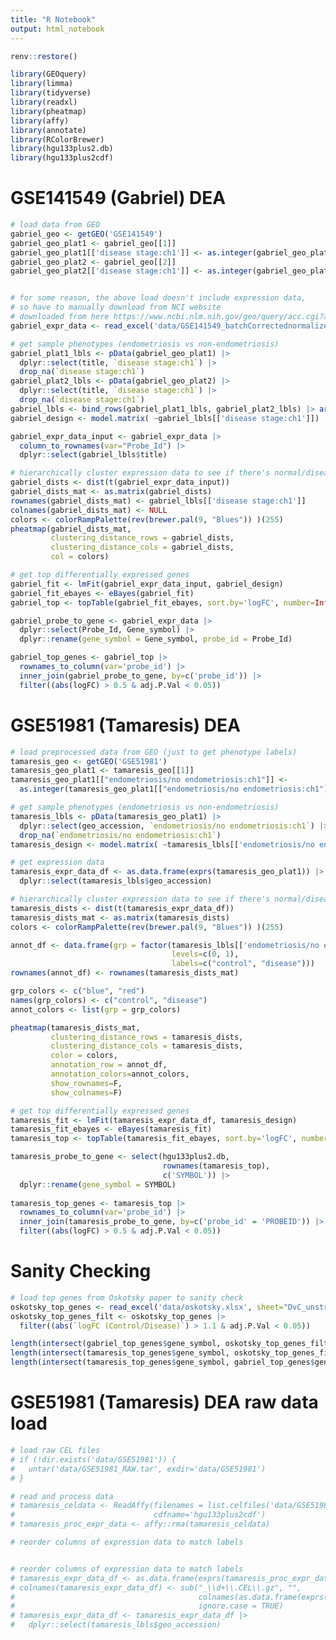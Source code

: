 ```yaml
---
title: "R Notebook"
output: html_notebook
---
```


```r
renv::restore()

library(GEOquery)
library(limma)
library(tidyverse)
library(readxl)
library(pheatmap)
library(affy)
library(annotate)
library(RColorBrewer)
library(hgu133plus2.db)
library(hgu133plus2cdf)
```

# GSE141549 (Gabriel) DEA

```r
# load data from GEO
gabriel_geo <- getGEO('GSE141549')
gabriel_geo_plat1 <- gabriel_geo[[1]]
gabriel_geo_plat1[['disease stage:ch1']] <- as.integer(gabriel_geo_plat1[['disease stage:ch1']] != "Healthy")
gabriel_geo_plat2 <- gabriel_geo[[2]]
gabriel_geo_plat2[['disease stage:ch1']] <- as.integer(gabriel_geo_plat2[['disease stage:ch1']] != "Healthy")


# for some reason, the above load doesn't include expression data,
# so have to manually download from NCI website 
# downloaded from here https://www.ncbi.nlm.nih.gov/geo/query/acc.cgi?acc=GSE141549
gabriel_expr_data <- read_excel('data/GSE141549_batchCorrectednormalizedArrayscombined.xlsx')
```

```r
# get sample phenotypes (endometriosis vs non-endometriosis)
gabriel_plat1_lbls <- pData(gabriel_geo_plat1) |> 
  dplyr::select(title, `disease stage:ch1`) |>
  drop_na(`disease stage:ch1`)
gabriel_plat2_lbls <- pData(gabriel_geo_plat2) |> 
  dplyr::select(title, `disease stage:ch1`) |>
  drop_na(`disease stage:ch1`)
gabriel_lbls <- bind_rows(gabriel_plat1_lbls, gabriel_plat2_lbls) |> arrange(title)
gabriel_design <- model.matrix( ~gabriel_lbls[['disease stage:ch1']])

gabriel_expr_data_input <- gabriel_expr_data |> 
  column_to_rownames(var="Probe_Id") |>
  dplyr::select(gabriel_lbls$title)
```


```r
# hierarchically cluster expression data to see if there's normal/disease separation
gabriel_dists <- dist(t(gabriel_expr_data_input))
gabriel_dists_mat <- as.matrix(gabriel_dists)
rownames(gabriel_dists_mat) <- gabriel_lbls[['disease stage:ch1']]
colnames(gabriel_dists_mat) <- NULL
colors <- colorRampPalette(rev(brewer.pal(9, "Blues")) )(255)
pheatmap(gabriel_dists_mat,
         clustering_distance_rows = gabriel_dists,
         clustering_distance_cols = gabriel_dists,
         col = colors)
```

```r
# get top differentially expressed genes
gabriel_fit <- lmFit(gabriel_expr_data_input, gabriel_design)
gabriel_fit_ebayes <- eBayes(gabriel_fit)
gabriel_top <- topTable(gabriel_fit_ebayes, sort.by='logFC', number=Inf)

gabriel_probe_to_gene <- gabriel_expr_data |>
  dplyr::select(Probe_Id, Gene_symbol) |>
  dplyr::rename(gene_symbol = Gene_symbol, probe_id = Probe_Id) 

gabriel_top_genes <- gabriel_top |>
  rownames_to_column(var='probe_id') |>
  inner_join(gabriel_probe_to_gene, by=c('probe_id')) |>
  filter((abs(logFC) > 0.5 & adj.P.Val < 0.05))
```

# GSE51981 (Tamaresis) DEA

```r
# load preprocessed data from GEO (just to get phenotype labels)
tamaresis_geo <- getGEO('GSE51981')
tamaresis_geo_plat1 <- tamaresis_geo[[1]]
tamaresis_geo_plat1[["endometriosis/no endometriosis:ch1"]] <-
  as.integer(tamaresis_geo_plat1[["endometriosis/no endometriosis:ch1"]] == "Endometriosis")
```

```r
# get sample phenotypes (endometriosis vs non-endometriosis)
tamaresis_lbls <- pData(tamaresis_geo_plat1) |> 
  dplyr::select(geo_accession, `endometriosis/no endometriosis:ch1`) |>
  drop_na(`endometriosis/no endometriosis:ch1`)
tamaresis_design <- model.matrix( ~tamaresis_lbls[['endometriosis/no endometriosis:ch1']])

# get expression data
tamaresis_expr_data_df <- as.data.frame(exprs(tamaresis_geo_plat1)) |>
  dplyr::select(tamaresis_lbls$geo_accession)
```

```r
# hierarchically cluster expression data to see if there's normal/disease separation
tamaresis_dists <- dist(t(tamaresis_expr_data_df))
tamaresis_dists_mat <- as.matrix(tamaresis_dists)
colors <- colorRampPalette(rev(brewer.pal(9, "Blues")) )(255)

annot_df <- data.frame(grp = factor(tamaresis_lbls[['endometriosis/no endometriosis:ch1']],
                                    levels=c(0, 1),
                                    labels=c("control", "disease")))
rownames(annot_df) <- rownames(tamaresis_dists_mat)

grp_colors <- c("blue", "red")
names(grp_colors) <- c("control", "disease")
annot_colors <- list(grp = grp_colors)

pheatmap(tamaresis_dists_mat,
         clustering_distance_rows = tamaresis_dists,
         clustering_distance_cols = tamaresis_dists,
         color = colors,
         annotation_row = annot_df,
         annotation_colors=annot_colors,
         show_rownames=F,
         show_colnames=F)
```


```r
# get top differentially expressed genes
tamaresis_fit <- lmFit(tamaresis_expr_data_df, tamaresis_design)
tamaresis_fit_ebayes <- eBayes(tamaresis_fit)
tamaresis_top <- topTable(tamaresis_fit_ebayes, sort.by='logFC', number=Inf)

tamaresis_probe_to_gene <- select(hgu133plus2.db, 
                                  rownames(tamaresis_top), 
                                  c('SYMBOL')) |> 
  dplyr::rename(gene_symbol = SYMBOL)
  
tamaresis_top_genes <- tamaresis_top |>
  rownames_to_column(var='probe_id') |>
  inner_join(tamaresis_probe_to_gene, by=c('probe_id' = 'PROBEID')) |>
  filter((abs(logFC) > 0.5 & adj.P.Val < 0.05))
```

# Sanity Checking
```r
# load top genes from Oskotsky paper to sanity check
oskotsky_top_genes <- read_excel('data/oskotsky.xlsx', sheet="DvC_unstratified")
oskotsky_top_genes_filt <- oskotsky_top_genes |>
  filter((abs(`logFC (Control/Disease)`) > 1.1 & adj.P.Val < 0.05))
```

```r
length(intersect(gabriel_top_genes$gene_symbol, oskotsky_top_genes_filt$gene_symbol))
length(intersect(tamaresis_top_genes$gene_symbol, oskotsky_top_genes_filt$gene_symbol))
length(intersect(tamaresis_top_genes$gene_symbol, gabriel_top_genes$gene_symbol))
```

# GSE51981 (Tamaresis) DEA raw data load
```r
# load raw CEL files
# if (!dir.exists('data/GSE51981')) {
#   untar('data/GSE51981_RAW.tar', exdir='data/GSE51981')
# }

# read and process data
# tamaresis_celdata <- ReadAffy(filenames = list.celfiles('data/GSE51981', full.names=TRUE),
#                               cdfname='hgu133plus2cdf')
# tamaresis_proc_expr_data <- affy::rma(tamaresis_celdata)

# reorder columns of expression data to match labels


# reorder columns of expression data to match labels
# tamaresis_expr_data_df <- as.data.frame(exprs(tamaresis_proc_expr_data))
# colnames(tamaresis_expr_data_df) <- sub("_\\d+\\.CEL\\.gz", "", 
#                                         colnames(as.data.frame(exprs(tamaresis_proc_expr_data))),
#                                         ignore.case = TRUE)
# tamaresis_expr_data_df <- tamaresis_expr_data_df |>
#   dplyr::select(tamaresis_lbls$geo_accession)
```

